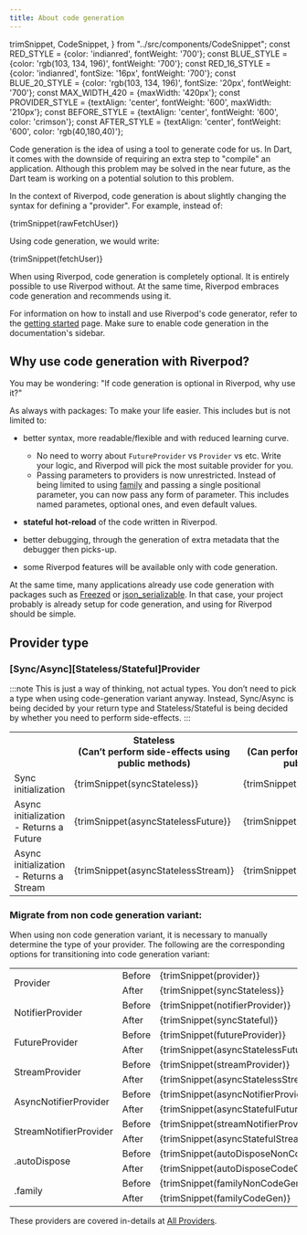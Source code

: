 ```yaml
---
title: About code generation
---
```


  trimSnippet,
  CodeSnippet,
} from "../src/components/CodeSnippet";
const RED_STYLE = {color: 'indianred', fontWeight: '700'};
const BLUE_STYLE = {color: 'rgb(103, 134, 196)', fontWeight: '700'};
const RED_16_STYLE = {color: 'indianred', fontSize: '16px', fontWeight: '700'};
const BLUE_20_STYLE = {color: 'rgb(103, 134, 196)', fontSize: '20px', fontWeight: '700'};
const MAX_WIDTH_420 = {maxWidth: '420px'};
const PROVIDER_STYLE = {textAlign: 'center', fontWeight: '600', maxWidth: '210px'};
const BEFORE_STYLE = {textAlign: 'center', fontWeight: '600', color: 'crimson'};
const AFTER_STYLE = {textAlign: 'center', fontWeight: '600', color: 'rgb(40,180,40)'};

Code generation is the idea of using a tool to generate code for us.
In Dart, it comes with the downside of requiring an extra step to "compile"
an application. Although this problem may be solved in the near future, as the
Dart team is working on a potential solution to this problem.

In the context of Riverpod, code generation is about slightly changing the syntax
for defining a "provider". For example, instead of:

<CodeBlock language="dart">{trimSnippet(rawFetchUser)}</CodeBlock>

Using code generation, we would write:

<CodeBlock language="dart">{trimSnippet(fetchUser)}</CodeBlock>

When using Riverpod, code generation is completely optional. It is entirely possible
to use Riverpod without.
At the same time, Riverpod embraces code generation and recommends using it.

For information on how to install and use Riverpod's code generator, refer to
the [getting started](./getting_started) page. Make sure to enable code generation
in the documentation's sidebar.

## Why use code generation with Riverpod?

You may be wondering: "If code generation is optional in Riverpod, why use it?"

As always with packages: To make your life easier.
This includes but is not limited to:

- better syntax, more readable/flexible and with reduced learning curve.

  - No need to worry about `FutureProvider` vs `Provider` vs etc. Write your logic,
    and Riverpod will pick the most suitable provider for you.
  - Passing parameters to providers is now unrestricted. Instead of being limited to
    using [family](./concepts/modifiers/family) and passing a single positional parameter,
    you can now pass any form of parameter. This includes named parametes, optional ones,
    and even default values.

- **stateful hot-reload** of the code written in Riverpod.
- better debugging, through the generation of extra metadata that the debugger then picks-up.
- some Riverpod features will be available only with code generation.

At the same time, many applications already use code generation with packages such
as [Freezed](https://pub.dev/packages/freezed) or [json_serializable](https://pub.dev/packages/json_serializable).
In that case, your project probably is already setup for code generation, and
using for Riverpod should be simple.

## Provider type

### <span style={RED_STYLE}>[Sync/Async]</span><span style={BLUE_STYLE}>[Stateless/Stateful]</span>Provider
:::note
This is just a way of thinking, not actual types. You don’t need to pick a type
when using code-generation variant anyway. Instead, <span style={RED_STYLE}>Sync/Async</span> is being
decided by your return type and <span style={BLUE_STYLE}>Stateless/Stateful</span> is being decided
by whether you need to perform side-effects.
:::

<table>
  <colgroup>
    <col style={{ minWidth: '180px', maxWidth: '180px' }}/>
    <col style={MAX_WIDTH_420}/>
    <col style={MAX_WIDTH_420}/>
  </colgroup>
  <tr>
    <th></th>
    <th style={{textAlign: 'center'}}><span style={BLUE_20_STYLE}>Stateless</span><br/>(Can’t perform side-effects using public methods)</th>
    <th style={{textAlign: 'center'}}><span style={BLUE_20_STYLE}>Stateful</span><br/>(Can perform side-effects using public methods)</th>
  </tr>
  <tr>
    <td><span style={RED_16_STYLE}>Sync initialization</span></td>
    <td style={MAX_WIDTH_420}><CodeBlock language="dart">{trimSnippet(syncStateless)}</CodeBlock></td>
    <td style={MAX_WIDTH_420}><CodeBlock language="dart">{trimSnippet(syncStateful)}</CodeBlock></td>
  </tr>
  <tr>
    <td><span style={RED_16_STYLE}>Async initialization - Returns a Future</span></td>
    <td style={MAX_WIDTH_420}><CodeBlock language="dart">{trimSnippet(asyncStatelessFuture)}</CodeBlock></td>
    <td style={MAX_WIDTH_420}><CodeBlock language="dart">{trimSnippet(asyncStatefulFuture)}</CodeBlock></td>
  </tr>
  <tr>
    <td><span style={RED_16_STYLE}>Async initialization - Returns a Stream</span></td>
    <td style={MAX_WIDTH_420}><CodeBlock language="dart">{trimSnippet(asyncStatelessStream)}</CodeBlock></td>
    <td style={MAX_WIDTH_420}><CodeBlock language="dart">{trimSnippet(asyncStatefulStream)}</CodeBlock></td>
  </tr>
</table>

### Migrate from non code generation variant:
When using non code generation variant, it is necessary to manually determine the type of your provider.
The following are the corresponding options for transitioning into code generation variant:

<table>
  <tr>
    <td style={PROVIDER_STYLE} rowspan="2">Provider</td>
    <td style={BEFORE_STYLE}>Before</td>
    <td><CodeBlock language="dart">{trimSnippet(provider)}</CodeBlock></td>
  </tr>
  <tr>
    <td style={AFTER_STYLE}>After</td>
    <td><CodeBlock language="dart">{trimSnippet(syncStateless)}</CodeBlock></td>
  </tr>
  <tr>
    <td style={PROVIDER_STYLE} rowspan="2">NotifierProvider</td>
    <td style={BEFORE_STYLE}>Before</td>
    <td><CodeBlock language="dart">{trimSnippet(notifierProvider)}</CodeBlock></td>
  </tr>
  <tr>
    <td style={AFTER_STYLE}>After</td>
    <td><CodeBlock language="dart">{trimSnippet(syncStateful)}</CodeBlock></td>
  </tr>
  <tr>
    <td style={PROVIDER_STYLE} rowspan="2">FutureProvider</td>
    <td style={BEFORE_STYLE}>Before</td>
    <td><CodeBlock language="dart">{trimSnippet(futureProvider)}</CodeBlock></td>
  </tr>
  <tr>
    <td style={AFTER_STYLE}>After</td>
    <td><CodeBlock language="dart">{trimSnippet(asyncStatelessFuture)}</CodeBlock></td>
  </tr>
  <tr>
    <td style={PROVIDER_STYLE} rowspan="2">StreamProvider</td>
    <td style={BEFORE_STYLE}>Before</td>
    <td><CodeBlock language="dart">{trimSnippet(streamProvider)}</CodeBlock></td>
  </tr>
  <tr>
    <td style={AFTER_STYLE}>After</td>
    <td><CodeBlock language="dart">{trimSnippet(asyncStatelessStream)}</CodeBlock></td>
  </tr>
  <tr>
    <td style={PROVIDER_STYLE} rowspan="2">AsyncNotifierProvider</td>
    <td style={BEFORE_STYLE}>Before</td>
    <td><CodeBlock language="dart">{trimSnippet(asyncNotifierProvider)}</CodeBlock></td>
  </tr>
  <tr>
    <td style={AFTER_STYLE}>After</td>
    <td><CodeBlock language="dart">{trimSnippet(asyncStatefulFuture)}</CodeBlock></td>
  </tr>
  <tr>
    <td style={PROVIDER_STYLE} rowspan="2">StreamNotifierProvider</td>
    <td style={BEFORE_STYLE}>Before</td>
    <td><CodeBlock language="dart">{trimSnippet(streamNotifierProvider)}</CodeBlock></td>
  </tr>
  <tr>
    <td style={AFTER_STYLE}>After</td>
    <td><CodeBlock language="dart">{trimSnippet(asyncStatefulStream)}</CodeBlock></td>
  </tr>
  <tr>
    <td style={PROVIDER_STYLE} rowspan="2">.autoDispose</td>
    <td style={BEFORE_STYLE}>Before</td>
    <td><CodeBlock language="dart">{trimSnippet(autoDisposeNonCodeGen)}</CodeBlock></td>
  </tr>
  <tr>
    <td style={AFTER_STYLE}>After</td>
    <td><CodeBlock language="dart">{trimSnippet(autoDisposeCodeGen)}</CodeBlock></td>
  </tr>
  <tr>
    <td style={PROVIDER_STYLE} rowspan="2">.family</td>
    <td style={BEFORE_STYLE}>Before</td>
    <td><CodeBlock language="dart">{trimSnippet(familyNonCodeGen)}</CodeBlock></td>
  </tr>
  <tr>
    <td style={AFTER_STYLE}>After</td>
    <td><CodeBlock language="dart">{trimSnippet(familyCodeGen)}</CodeBlock></td>
  </tr>
</table>

These providers are covered in-details at [All Providers](providers/provider).

[hookwidget]: https://pub.dev/documentation/flutter_hooks/latest/flutter_hooks/HookWidget-class.html
[statefulwidget]: https://api.flutter.dev/flutter/widgets/StatefulWidget-class.html
[riverpod]: https://github.com/rrousselgit/riverpod
[hooks_riverpod]: https://pub.dev/packages/hooks_riverpod
[flutter_riverpod]: https://pub.dev/packages/flutter_riverpod
[flutter_hooks]: https://github.com/rrousselGit/flutter_hooks
[build]: https://pub.dev/documentation/riverpod/latest/riverpod/Notifier/build.html
